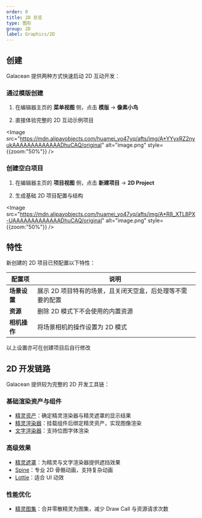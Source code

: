 ```yaml
---
order: 0
title: 2D 总览
type: 图形
group: 2D
label: Graphics/2D
---
```


## 创建

Galacean 提供两种方式快速启动 2D 互动开发：

### 通过模版创建

1. 在编辑器主页的 **菜单视图** 侧，点击 **模版** -> **像素小鸟**

2. 直接体验完整的 2D 互动示例项目

<Image src="https://mdn.alipayobjects.com/huamei_yo47yq/afts/img/A*YYyxRZ2nyukAAAAAAAAAAAAADhuCAQ/original" alt="image.png" style={{zoom:"50%"}} />

### 创建空白项目

1. 在编辑器主页的 **项目视图** 侧，点击 **新建项目** -> **2D Project**

2. 生成基础 2D 项目配置与结构

<Image src="https://mdn.alipayobjects.com/huamei_yo47yq/afts/img/A*R8_XTL8PX-UAAAAAAAAAAAAADhuCAQ/original" alt="image.png" style={{zoom:"50%"}} />

## 特性

新创建的 2D 项目已预配置以下特性：

| 配置项        | 说明                                                                 |
|---------------|--------------------------------------------------------------------|
| **场景设置**  | 展示 2D 项目特有的场景，且关闭天空盒，后处理等不需要的配置                          |
| **资源**     | 删除 2D 模式下不会使用的内置资源                         |
| **相机操作**  | 将场景相机的操作设置为 2D 模式                           |

<Callout type="info">以上设置亦可在创建项目后自行修改</Callout>

## 2D 开发链路

Galacean 提供较为完整的 2D 开发工具链：

### 基础渲染资产与组件
- [精灵资产](/docs/graphics/2D/sprite/)：确定精灵渲染器与精灵遮罩的显示结果
- [精灵渲染器](/docs/graphics/2D/spriteRenderer/)：挂载组件后绑定精灵资产，实现图像渲染
- [文字渲染器](/docs/graphics/2D/text/)：支持位图字体渲染

### 高级效果
- [精灵遮罩](/docs/graphics/2D/spriteMask/)：为精灵与文字渲染器提供遮挡效果
- [Spine](/docs/graphics/2D/spine/overview)：专业 2D 骨骼动画，支持复杂动画
- [Lottie](/docs/graphics/2D/lottie/)：适合 UI 动效

### 性能优化
- [精灵图集](/docs/graphics/2D/spriteAtlas/)：合并零散精灵为图集，减少 Draw Call 与资源请求次数